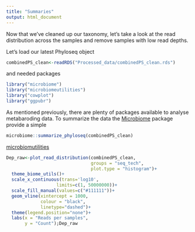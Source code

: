 ```yaml
---
title: "Summaries"
output: html_document
---
```


Now that we've cleaned up our taxonomy, let's take a look at the read distribution across the samples and remove samples with low read depths. 

Let's load our latest Phyloseq object 
```r
combinedPS_clean<-readRDS("Processed_data/combinedPS_clean.rds")
```

and needed packages 
```r
library("microbiome") 
library("microbiomeutilities")
library("cowplot")
library("ggpubr")
```

As mentioned previously, there are plenty of packages available to analyse metabaroding data. To summarize the data the [Microbiome](https://microbiome.github.io/tutorials/cleaning_taxonomy_table.html) package provide a simple 




```r
microbiome::summarize_phyloseq(combinedPS_clean)
```


[microbiomutilities](https://microsud.github.io/microbiomeutilities/articles/microbiomeutilities.html)


```r
Dep_raw<-plot_read_distribution(combinedPS_clean, 
                                groups = "seq_tech", 
                                plot.type = "histogram")+
  theme_biome_utils()+
  scale_x_continuous(trans='log10',
                   limits=c(1, 50000000))+
  scale_fill_manual(values=c("#111111"))+
  geom_vline(xintercept = 1000, 
             colour = "black", 
             linetype="dashed")+
  theme(legend.position="none")+
  labs(x = "Reads per samples", 
       y = "Count");Dep_raw
```
